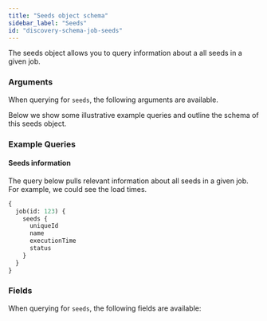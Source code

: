 ```yaml
---
title: "Seeds object schema"
sidebar_label: "Seeds"
id: "discovery-schema-job-seeds"
---
```



The seeds object allows you to query information about a all seeds in a given job.

### Arguments

When querying for `seeds`, the following arguments are available.

<NodeArgsTable parent="JobNode" name="seed" />

Below we show some illustrative example queries and outline the schema of this seeds object.

### Example Queries

#### Seeds information

The query below pulls relevant information about all seeds in a given job. For example, we could see the load times.

```graphql
{
  job(id: 123) {
    seeds {
      uniqueId
      name
      executionTime
      status
    }
  }
}
```

### Fields

When querying for `seeds`, the following fields are available:

<SchemaTable nodeName="SeedNode" />
